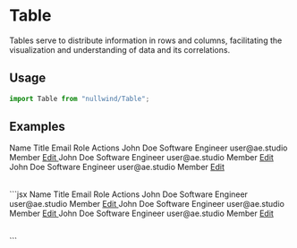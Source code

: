 
<Meta
  title="Table"
  description="Tables serve to distribute information in rows and columns, facilitating the visualization and understanding of data and its correlations."
/>

# Table

Tables serve to distribute information in rows and columns, facilitating the visualization and understanding of data and its correlations.

## Usage

```jsx
import Table from "nullwind/Table";
```

## Examples

<Playground>
  <Playground.Preview>
    <Table>
      <Table.THead>
        <Table.TR>
          <Table.TH>Name</Table.TH>
          <Table.TH>Title</Table.TH>
          <Table.TH>Email</Table.TH>
          <Table.TH>Role</Table.TH>
          <Table.TH>Actions</Table.TH>
        </Table.TR>
      </Table.THead>
      <Table.TBody>
        <Table.TR>
          <Table.TD class="font-medium text-gray-900">John Doe</Table.TD>
          <Table.TD>Software Engineer</Table.TD>
          <Table.TD>user@ae.studio</Table.TD>
          <Table.TD>Member</Table.TD>
          <Table.TD>
            <a href="#" class="text-primary-600 hover:text-primary-900">
              Edit
            </a>
          </Table.TD>
        </Table.TR>
        <Table.TR>
          <Table.TD class="font-medium text-gray-900">John Doe</Table.TD>
          <Table.TD>Software Engineer</Table.TD>
          <Table.TD>user@ae.studio</Table.TD>
          <Table.TD>Member</Table.TD>
          <Table.TD>
            <a href="#" class="text-primary-600 hover:text-primary-900">
              Edit
            </a>
          </Table.TD>
        </Table.TR>
        <Table.TR>
          <Table.TD class="font-medium text-gray-900">John Doe</Table.TD>
          <Table.TD>Software Engineer</Table.TD>
          <Table.TD>user@ae.studio</Table.TD>
          <Table.TD>Member</Table.TD>
          <Table.TD>
            <a href="#" class="text-primary-600 hover:text-primary-900">
              Edit
            </a>
          </Table.TD>
        </Table.TR>
      </Table.TBody>
    </Table>
  </Playground.Preview>
  <Playground.Code>
    ```jsx
    <Table>
      <Table.THead>
        <Table.TR>
          <Table.TH>Name</Table.TH>
          <Table.TH>Title</Table.TH>
          <Table.TH>Email</Table.TH>
          <Table.TH>Role</Table.TH>
          <Table.TH>Actions</Table.TH>
        </Table.TR>
      </Table.THead>
      <Table.TBody>
        <Table.TR>
          <Table.TD class="font-medium text-gray-900">John Doe</Table.TD>
          <Table.TD>Software Engineer</Table.TD>
          <Table.TD>user@ae.studio</Table.TD>
          <Table.TD>Member</Table.TD>
          <Table.TD>
            <a href="#" class="text-primary-600 hover:text-primary-900">
              Edit
            </a>
          </Table.TD>
        </Table.TR>
        <Table.TR>
          <Table.TD class="font-medium text-gray-900">John Doe</Table.TD>
          <Table.TD>Software Engineer</Table.TD>
          <Table.TD>user@ae.studio</Table.TD>
          <Table.TD>Member</Table.TD>
          <Table.TD>
            <a href="#" class="text-primary-600 hover:text-primary-900">
              Edit
            </a>
          </Table.TD>
        </Table.TR>
        <Table.TR>
          <Table.TD class="font-medium text-gray-900">John Doe</Table.TD>
          <Table.TD>Software Engineer</Table.TD>
          <Table.TD>user@ae.studio</Table.TD>
          <Table.TD>Member</Table.TD>
          <Table.TD>
            <a href="#" class="text-primary-600 hover:text-primary-900">
              Edit
            </a>
          </Table.TD>
        </Table.TR>
      </Table.TBody>
    </Table>
    ```
  </Playground.Code>
</Playground>
